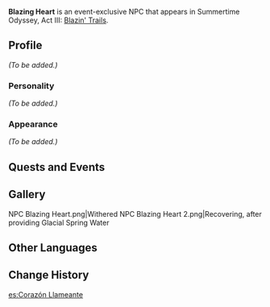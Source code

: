 {{Meta
<!-- Remove this template after adding the missing info -->
|missing_NPC_profile  = yes
}}
{{Character Infobox
|name             = Blazing Heart
|type             = Event NPC
|image            = NPC Blazing Heart 3.png
|region           = Golden Apple Archipelago
}}
'''Blazing Heart''' is an event-exclusive NPC that appears in Summertime Odyssey, Act III: [[Blazin' Trails (Part 1)|Blazin' Trails]].

==Profile==
<!-- Detailed story/lore information goes here -->
''(To be added.)''

===Personality===
''(To be added.)''

===Appearance===
<!-- Keep appearance section short and concise. Limit to 2 paragraphs with 3-4 sentences each. -->
''(To be added.)''

==Quests and Events==
{{Quest Appearances}}

<!--==Trivia==-->
==Gallery==
<gallery hideaddbutton="true" captionalign="center">
NPC Blazing Heart.png|Withered
NPC Blazing Heart 2.png|Recovering, after providing Glacial Spring Water
</gallery>

==Other Languages==
{{Other Languages
|default_hidden = 1
|en      = Blazing Heart
|zhs     = 火炽之心
|zhs_rm  = Huǒchì zhī Xīn
|zht     = 火熾之心
|zht_rm  = Huǒchì zhī Xīn
|ja      = 灼火の心
|ja_rm   = Shakka no Kokoro{{Assumed}}
|ko      = 이글거리는 마음
|ko_rm   = Igeulgeorineun Maeun
|es      = Corazón Llameante
|fr      = Cœur enflammé
|ru      = Пламенное сердце
|th      = Blazing Heart
|vi      = Con Tim Rực Lửa
|de      = Entflammtes Herz
|id      = Blazing Heart
|pt      = Coração Flamejante
}}

==Change History==
{{Change History|2.8}}
<!--
==References==
{{Reflist}}
-->
[[es:Corazón Llameante]]